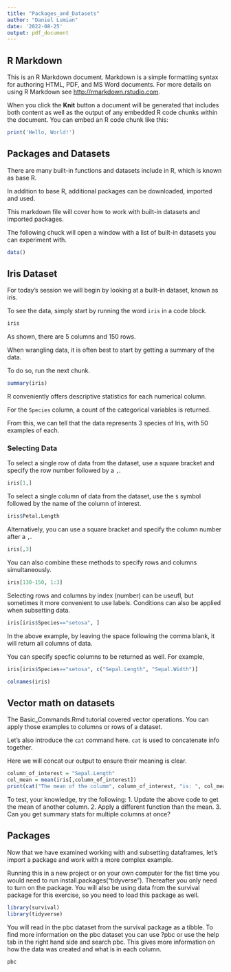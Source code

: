 ```yaml
---
title: "Packages_and_Datasets"
author: "Daniel Lumian"
date: '2022-08-25'
output: pdf_document
---
```


## R Markdown

This is an R Markdown document. Markdown is a simple formatting syntax for authoring HTML, PDF, and MS Word documents. For more details on using R Markdown see <http://rmarkdown.rstudio.com>.

When you click the **Knit** button a document will be generated that includes both content as well as the output of any embedded R code chunks within the document. You can embed an R code chunk like this:

```r
print('Hello, World!')
```

## Packages and Datasets
There are many built-in functions and datasets include in R, which is known as base R.

In addition to base R, additional packages can be downloaded, imported and used.

This markdown file will cover how to work with built-in datasets and imported packages.

The following chuck will open a window with a list of built-in datasets you can experiment with.

```r
data()
```

## Iris Dataset

For today's session we will begin by looking at a built-in dataset, known as iris.

To see the data, simply start by running the word `iris` in a code block.

```r
iris
```
As shown, there are 5 columns and 150 rows.

When wrangling data, it is often best to start by getting a summary of the data.

To do so, run the next chunk.

```r
summary(iris)
```
R conveniently offers descriptive statistics for each numerical column.

For the `Species` column, a count of the categorical variables is returned.

From this, we can tell that the data represents 3 species of Iris, with 50 examples of each.

### Selecting Data

To select a single row of data from the dataset, use a square bracket and specify 
the row number followed by a `,`.
```r
iris[1,]
```

To select a single column of data from the dataset, use the `$` symbol followed by
the name of the column of interest.
```r
iris$Petal.Length
```

Alternatively, you can use a square bracket and specify the column number after a `,`.
```r
iris[,3]
```

You can also combine these methods to specify rows and columns simultaneously. 
```r
iris[130-150, 1:3]
```

Selecting rows and columns by index (number) can be useufl, but sometimes it more
convenient to use labels. Conditions can also be applied when subsetting data.
```r
iris[iris$Species=="setosa", ]
```

In the above example, by leaving the space following the comma blank, it will
return all columns of data. 

You can specify specfic columns to be returned as well. For example,
```r
iris[iris$Species=="setosa", c("Sepal.Length", "Sepal.Width")]
```

```r
colnames(iris)
```

## Vector math on datasets
The Basic_Commands.Rmd tutorial covered vector operations. You can apply those
examples to columns or rows of a dataset.

Let's also introduce the `cat` command here. `cat` is used to concatenate info together.

Here we will concat our output to ensure their meaning is clear.

```r
column_of_interest = "Sepal.Length"
col_mean = mean(iris[,column_of_interest])
print(cat("The mean of the columm", column_of_interest, "is: ", col_mean))
```
To test, your knowledge, try the following:
  1. Update the above code to get the mean of another column.
  2. Apply a different function than the mean.
  3. Can you get summary stats for multiple columns at once?

## Packages

Now that we have examined working with and subsetting dataframes, let's import a 
package and work with a more complex example. 

Running this in a new project or on your own computer for the fist time you would need to run install.packages("tidyverse").  Thereafter you only need to turn on the package.  You will also be using data from the survival package for this exercise, so you need to load this package as well. 
```r
library(survival)
library(tidyverse)
```
You will read in the pbc dataset from the survival package as a tibble. To find more information on the pbc dataset you can use ?pbc or use the help tab in the right hand side and search pbc.  This gives more information on how the data was created and what is in each column.
```r
pbc
```



